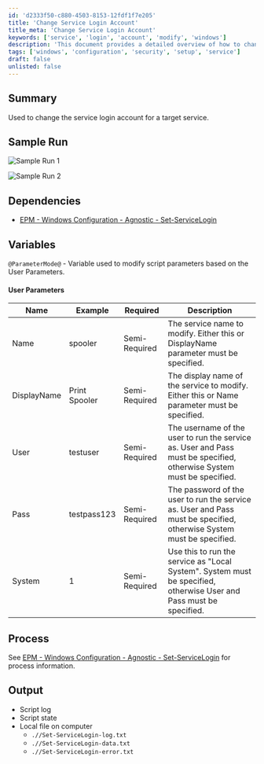 ```yaml
---
id: 'd2333f50-c880-4503-8153-12fdf1f7e205'
title: 'Change Service Login Account'
title_meta: 'Change Service Login Account'
keywords: ['service', 'login', 'account', 'modify', 'windows']
description: 'This document provides a detailed overview of how to change the service login account for a target service in a Windows environment. It includes sample runs, dependencies, user parameters, and expected output files.'
tags: ['windows', 'configuration', 'security', 'setup', 'service']
draft: false
unlisted: false
---
```

## Summary

Used to change the service login account for a target service.

## Sample Run

![Sample Run 1](../../../static/img/Set-Windows-Service-Login-Account/image_1.png)

![Sample Run 2](../../../static/img/Set-Windows-Service-Login-Account/image_2.png)

## Dependencies

- [EPM - Windows Configuration - Agnostic - Set-ServiceLogin](https://proval.itglue.com/DOC-5078775-8438992)

## Variables

`@ParameterMode@` - Variable used to modify script parameters based on the User Parameters.

#### User Parameters

| Name         | Example       | Required      | Description                                                                                              |
|--------------|---------------|---------------|----------------------------------------------------------------------------------------------------------|
| Name         | spooler       | Semi-Required | The service name to modify. Either this or DisplayName parameter must be specified.                     |
| DisplayName  | Print Spooler | Semi-Required | The display name of the service to modify. Either this or Name parameter must be specified.             |
| User         | testuser      | Semi-Required | The username of the user to run the service as. User and Pass must be specified, otherwise System must be specified. |
| Pass         | testpass123   | Semi-Required | The password of the user to run the service as. User and Pass must be specified, otherwise System must be specified. |
| System       | 1             | Semi-Required | Use this to run the service as "Local System". System must be specified, otherwise User and Pass must be specified. |

## Process

See [EPM - Windows Configuration - Agnostic - Set-ServiceLogin](https://proval.itglue.com/DOC-5078775-8438992) for process information.

## Output

- Script log
- Script state
- Local file on computer
  - `.//Set-ServiceLogin-log.txt`
  - `.//Set-ServiceLogin-data.txt`
  - `.//Set-ServiceLogin-error.txt`












